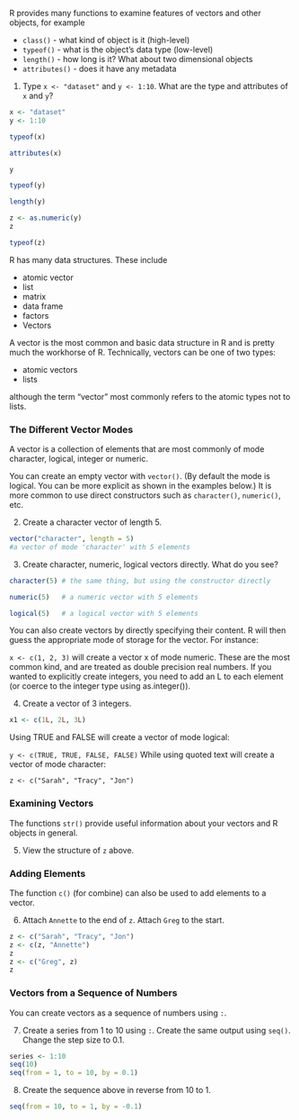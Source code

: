 R provides many functions to examine features of vectors and other objects, for example

- `class()` - what kind of object is it (high-level)
- `typeof()` - what is the object’s data type (low-level)
- `length()` - how long is it? What about two dimensional objects
- `attributes()` - does it have any metadata

1. Type `x <- "dataset"` and `y <- 1:10`. What are the type and attributes of `x` and `y`?


```r
x <- "dataset"
y <- 1:10

typeof(x)

attributes(x)

y

typeof(y)

length(y)

z <- as.numeric(y)
z

typeof(z)
```

\noindent R has many data structures. These include

- atomic vector
- list
- matrix
- data frame
- factors
- Vectors

A vector is the most common and basic data structure in R and is pretty much the workhorse of R. Technically, vectors can be one of two types:

- atomic vectors
- lists

although the term “vector” most commonly refers to the atomic types not to lists.

### The Different Vector Modes
A vector is a collection of elements that are most commonly of mode character, logical, integer or numeric.

You can create an empty vector with `vector()`. (By default the mode is logical. You can be more explicit as shown in the examples below.) It is more common to use direct constructors such as `character()`, `numeric()`, etc.

2. Create a character vector of length 5.

```r
vector("character", length = 5)
#a vector of mode 'character' with 5 elements
```

3. Create character, numeric, logical vectors directly. What do you see?

```r
character(5) # the same thing, but using the constructor directly

numeric(5)   # a numeric vector with 5 elements

logical(5)   # a logical vector with 5 elements
```

\noindent You can also create vectors by directly specifying their content. R will then guess the appropriate mode of storage for the vector. For instance:

`x <- c(1, 2, 3)`
will create a vector x of mode numeric. These are the most common kind, and are treated as double precision real numbers. If you wanted to explicitly create integers, you need to add an L to each element (or coerce to the integer type using as.integer()).

4. Create a vector of 3 integers.

```r
x1 <- c(1L, 2L, 3L)
```

Using TRUE and FALSE will create a vector of mode logical:

`y <- c(TRUE, TRUE, FALSE, FALSE)`
While using quoted text will create a vector of mode character:

`z <- c("Sarah", "Tracy", "Jon")`

### Examining Vectors

The functions `str()` provide useful information about your vectors and R objects in general.

5. View the structure of `z` above.

### Adding Elements
The function `c()` (for combine) can also be used to add elements to a vector.

6. Attach `Annette` to the end of `z`. Attach `Greg` to the start.

```r
z <- c("Sarah", "Tracy", "Jon")
z <- c(z, "Annette")
z
z <- c("Greg", z)
z
```


### Vectors from a Sequence of Numbers

You can create vectors as a sequence of numbers using `:`.

7. Create a series from 1 to 10 using `:`. Create the same output using `seq()`. Change the step size to 0.1. 

```r
series <- 1:10
seq(10)
seq(from = 1, to = 10, by = 0.1)
```

8. Create the sequence above in reverse from 10 to 1.

```r
seq(from = 10, to = 1, by = -0.1)
```